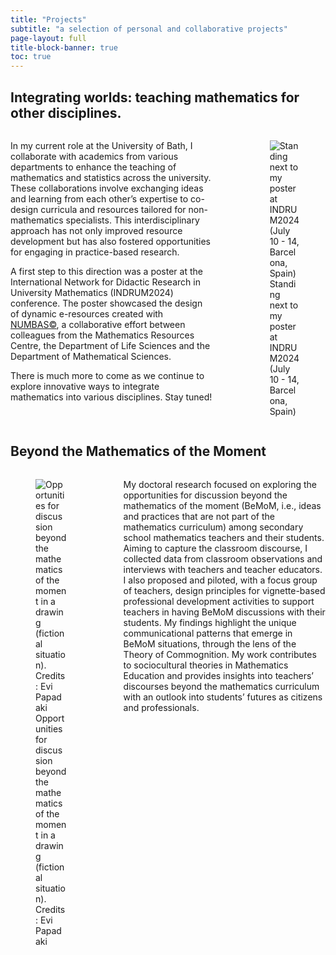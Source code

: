 ```yaml
---
title: "Projects"
subtitle: "a selection of personal and collaborative projects"
page-layout: full
title-block-banner: true
toc: true
---
```

## Integrating worlds: teaching mathematics for other disciplines. 

::: columns
::: {.column width="70%"}
In my current role at the University of Bath, I collaborate with academics from various departments to enhance the teaching of mathematics and statistics across the university. These collaborations involve exchanging ideas and learning from each other's expertise to co-design curricula and resources tailored for non-mathematics specialists. This interdisciplinary approach has not only improved resource development but has also fostered opportunities for engaging in practice-based research.

A first step to this direction was a poster at the International Network for Didactic Research in University Mathematics (INDRUM2024) conference. The poster showcased the design of dynamic e-resources created with [NUMBAS©](https://numbas.mathcentre.ac.uk/), a collaborative effort between colleagues from the Mathematics Resources Centre, the Department of Life Sciences and the Department of Mathematical Sciences.

There is much more to come as we continue to explore innovative ways to integrate mathematics into various disciplines. Stay tuned! 
:::

::: {.column width="2%"}
<!-- empty column to create gap -->
:::

::: {.column width="28%"}
![Standing next to my poster at INDRUM2024 (July 10 - 14, Barcelona, Spain)](numbas.png){fig-alt="me standing next to my poster at the INDRUM2024 conference"}
:::
:::

## Beyond the Mathematics of the Moment

::: columns
::: {.column width="28%"}
![Opportunities for discussion beyond the mathematics of the moment in a drawing (fictional situation). <br> Credits: Evi Papadaki](bemom.jpg){fig-alt="A surprised teacher watching a young student writing on the board 2+2=3.99999."}
:::

::: {.column width="2%"}
<!-- empty column to create gap -->
:::

::: {.column width="70%"}
My doctoral research focused on exploring the opportunities for discussion beyond the mathematics of the moment (BeMoM, i.e., ideas and practices that are not part of the mathematics curriculum) among secondary school mathematics teachers and their students. Aiming to capture the classroom discourse, I collected data from classroom observations and interviews with teachers and teacher educators. I also proposed and piloted, with a focus group of teachers, design principles for vignette-based professional development activities to support teachers in having BeMoM discussions with their students. My findings highlight the unique communicational patterns that emerge in BeMoM situations, through the lens of the Theory of Commognition. My work contributes to sociocultural theories in Mathematics Education and provides insights into teachers' discourses beyond the mathematics curriculum with an outlook into students’ futures as citizens and professionals.
:::
:::

<!--
## The MathTASK project

::: columns
::: {.column width="28%"}
![the MathTASK logo](mathtasklogo.png){fig-alt="The MathTASK logo consists of the word 'Math' in grey letters on top of the work 'TASK' capitalised in pink letters. Both words are written in a handwritten font."}
:::

::: {.column width="2%"}

:::

::: {.column width="70%"}
write about the project here
:::
:::
-->